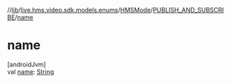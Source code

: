 //[lib](/api-reference/android/v2/home/content)/[live.hms.video.sdk.models.enums](../../index)/[HMSMode](../index)/[PUBLISH_AND_SUBSCRIBE](index)/[name](name)

# name

[androidJvm]\
val [name](name): [String](https://kotlinlang.org/api/latest/jvm/stdlib/kotlin/-string/index.html)
